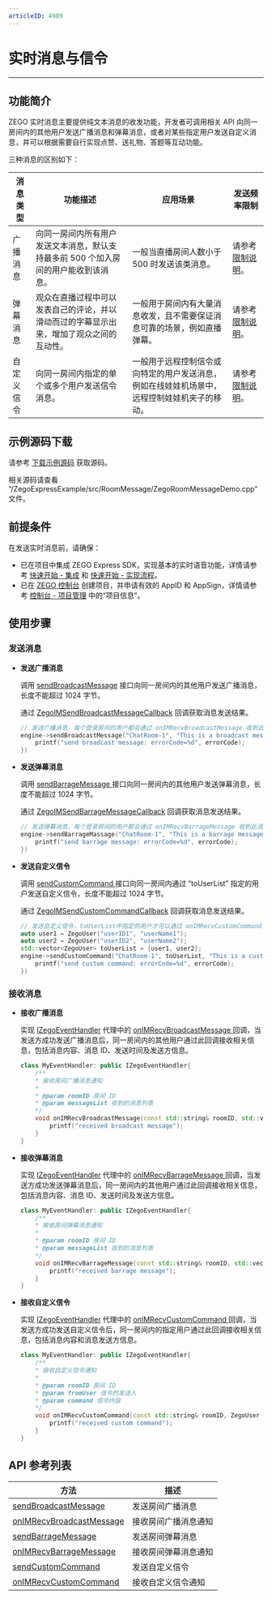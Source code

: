 ```yaml
---
articleID: 4989
---
```

# 实时消息与信令


- - -

## 功能简介

ZEGO 实时消息主要提供纯文本消息的收发功能，开发者可调用相关 API 向同一房间内的其他用户发送广播消息和弹幕消息，或者对某些指定用户发送自定义消息，并可以根据需要自行实现点赞、送礼物、答题等互动功能。

三种消息的区别如下：

| 消息类型 | 功能描述 | 应用场景 | 发送频率限制 |
|-------|--------|--------|--------|
| 广播消息 | 向同一房间内所有用户发送文本消息，默认支持最多前 500 个加入房间的用户能收到该消息。 | 一般当直播房间人数小于 500 时发送该类消息。 | 请参考 [限制说明](/real-time-video-windows-cpp/best-practice/restrictions)。 |
| 弹幕消息 | 观众在直播过程中可以发表自己的评论，并以滑动而过的字幕显示出来，增加了观众之间的互动性。 | 一般用于房间内有大量消息收发，且不需要保证消息可靠的场景，例如直播弹幕。 | 请参考 [限制说明](/real-time-video-windows-cpp/best-practice/restrictions)。 |
| 自定义信令 | 向同一房间内指定的单个或多个用户发送信令消息。 | 一般用于远程控制信令或向特定的用户发送消息，例如在线娃娃机场景中，远程控制娃娃机夹子的移动。 | 请参考 [限制说明](/real-time-video-windows-cpp/best-practice/restrictions)。 |


## 示例源码下载

请参考 [下载示例源码](/real-time-video-windows-cpp/quick-start/run-example-code) 获取源码。

相关源码请查看 “/ZegoExpressExample/src/RoomMessage/ZegoRoomMessageDemo.cpp” 文件。

## 前提条件

在发送实时消息前，请确保：

- 已在项目中集成 ZEGO Express SDK，实现基本的实时语音功能，详情请参考 [快速开始 - 集成](!ExpressAudioSDK-Integration/SDK_Integration) 和 [快速开始 - 实现流程](!ExpressAudioSDK-Integration/Solution_Implementation)。
- 已在 [ZEGO 控制台](https://console.zego.im) 创建项目，并申请有效的 AppID 和 AppSign，详情请参考 [控制台 - 项目管理](/console/project-info) 中的“项目信息”。


## 使用步骤

### 发送消息

- **发送广播消息**

    调用 [sendBroadcastMessage](https://doc-zh.zego.im/zh/api?doc=Express_Video_SDK_API~CPP_windows~class~zego-express-i-zego-express-engine#send-broadcast-message) 接口向同一房间内的其他用户发送广播消息，长度不能超过 1024 字节。

    通过 [ZegoIMSendBroadcastMessageCallback](@ZegoIMSendBroadcastMessageCallback) 回调获取消息发送结果。

    ```cpp
    // 发送广播消息，每个登录房间的用户都会通过 onIMRecvBroadcastMessage 收到此消息
    engine->sendBroadcastMessage("ChatRoom-1", "This is a broadcast message", [=](int errorCode, unsigned long long messageID){
        printf("send broadcast message: errorCode=%d", errorCode);
    })
    ```

- **发送弹幕消息**

    调用 [sendBarrageMessage ](https://doc-zh.zego.im/zh/api?doc=Express_Video_SDK_API~CPP_windows~class~zego-express-i-zego-express-engine#send-barrage-message) 接口向同一房间内的其他用户发送弹幕消息，长度不能超过 1024 字节。

    通过 [ZegoIMSendBarrageMessageCallback](@ZegoIMSendBarrageMessageCallback) 回调获取消息发送结果。

    ```cpp
    // 发送弹幕消息，每个登录房间的用户都会通过 onIMRecvBarrageMessage 收到此消息
    engine->sendBarrageMassage("ChatRoom-1", "This is a barrage message", [=](int errorCode, std::string messageID){
        printf("send barrage message: errorCode=%d", errorCode);
    })
    ```

- **发送自定义信令**

    调用 [sendCustomCommand ](https://doc-zh.zego.im/zh/api?doc=Express_Video_SDK_API~CPP_windows~class~zego-express-i-zego-express-engine#send-custom-command) 接口向同一房间内通过 “toUserList” 指定的用户发送自定义信令，长度不能超过 1024 字节。

    通过 [ZegoIMSendCustomCommandCallback](@ZegoIMSendCustomCommandCallback) 回调获取消息发送结果。

    ```cpp
    // 发送自定义信令，toUserList中指定的用户才可以通过 onIMRecvCustomCommand 收到此信令
    auto user1 = ZegoUser("userID1", "userName1");
    auto user2 = ZegoUser("userID2", "userName2");
    std::vector<ZegoUser> toUserList = {user1, user2};
    engine->sendCustomCommand("ChatRoom-1", toUserList, "This is a custom command", [=](int errorCode){
        printf("send custom command: errorCode=%d", errorCode);
    })
    ```

### 接收消息

- **接收广播消息**

    实现 [IZegoEventHandler](@-IZegoEventHandler) 代理中的 [onIMRecvBroadcastMessage ](https://doc-zh.zego.im/zh/api?doc=Express_Video_SDK_API~CPP_windows~class~zego-express-i-zego-event-handler#on-im-recv-broadcast-message) 回调，当发送方成功发送广播消息后，同一房间内的其他用户通过此回调接收相关信息，包括消息内容、消息 ID、发送时间及发送方信息。

    ```cpp
    class MyEventHandler: public IZegoEventHandler{
        /**
        * 接收房间广播消息通知
        *
        * @param roomID 房间 ID
        * @param messageList 收到的消息列表
        */
        void onIMRecvBroadcastMessage(const std::string& roomID, std::vector<ZegoBroadcastMessageInfo> messageList) override {
            printf("received broadcast message");
        }
    }
    ```

- **接收弹幕消息**

    实现 [IZegoEventHandler](@-IZegoEventHandler) 代理中的 [onIMRecvBarrageMessage ](https://doc-zh.zego.im/zh/api?doc=Express_Video_SDK_API~CPP_windows~class~zego-express-i-zego-event-handler#on-im-recv-barrage-message) 回调，当发送方成功发送弹幕消息后，同一房间内的其他用户通过此回调接收相关信息，包括消息内容、消息 ID、发送时间及发送方信息。

    ```cpp
    class MyEventHandler: public IZegoEventHandler{
        /**
        * 接收房间弹幕消息通知
        *
        * @param roomID 房间 ID
        * @param messageList 收到的消息列表
        */
        void onIMRecvBarrageMessage(const std::string& roomID, std::vector<ZegoBarrageMessageInfo> messageList) override {
            printf("received barrage message");
        }
    }
    ```

- **接收自定义信令**

    实现 [IZegoEventHandler](@-IZegoEventHandler) 代理中的 [onIMRecvCustomCommand ](https://doc-zh.zego.im/zh/api?doc=Express_Video_SDK_API~CPP_windows~class~zego-express-i-zego-event-handler#on-im-recv-custom-command) 回调，当发送方成功发送自定义信令后，同一房间内的指定用户通过此回调接收相关信息，包括消息内容和消息发送方信息。

    ```cpp
    class MyEventHandler: public IZegoEventHandler{
        /**
        * 接收自定义信令通知
        *
        * @param roomID 房间 ID
        * @param fromUser 信令的发送人
        * @param command 信令内容
        */
        void onIMRecvCustomCommand(const std::string& roomID, ZegoUser fromUser, const std::string& command) override {
            printf("received custom command");
        }
    }
    ```

## API 参考列表

| 方法 | 描述 |
|-------|--------|
| [sendBroadcastMessage ](https://doc-zh.zego.im/zh/api?doc=Express_Video_SDK_API~CPP_windows~class~zego-express-i-zego-express-engine#send-broadcast-message) | 发送房间广播消息 |
| [onIMRecvBroadcastMessage ](https://doc-zh.zego.im/zh/api?doc=Express_Video_SDK_API~CPP_windows~class~zego-express-i-zego-event-handler#on-im-recv-broadcast-message) | 接收房间广播消息通知 |
| [sendBarrageMessage ](https://doc-zh.zego.im/zh/api?doc=Express_Video_SDK_API~CPP_windows~class~zego-express-i-zego-express-engine#send-barrage-message) | 发送房间弹幕消息 |
| [onIMRecvBarrageMessage ](https://doc-zh.zego.im/zh/api?doc=Express_Video_SDK_API~CPP_windows~class~zego-express-i-zego-event-handler#on-im-recv-barrage-message) | 接收房间弹幕消息通知 |
| [sendCustomCommand ](https://doc-zh.zego.im/zh/api?doc=Express_Video_SDK_API~CPP_windows~class~zego-express-i-zego-express-engine#send-custom-command) | 发送自定义信令 |
| [onIMRecvCustomCommand ](https://doc-zh.zego.im/zh/api?doc=Express_Video_SDK_API~CPP_windows~class~zego-express-i-zego-event-handler#on-im-recv-custom-command) | 接收自定义信令通知 |
